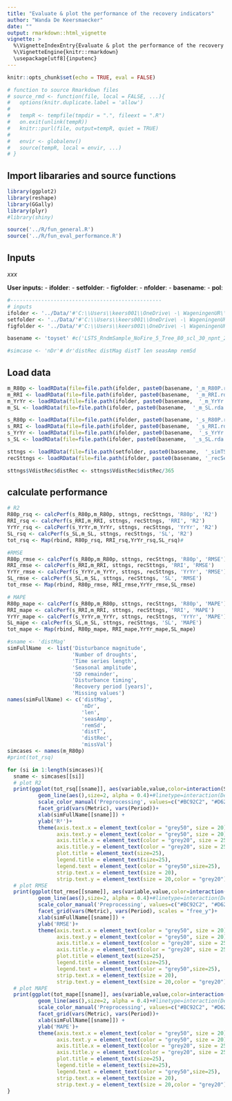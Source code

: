 ```yaml
---
title: "Evaluate & plot the performance of the recovery indicators"
author: "Wanda De Keersmaecker"
date: ""
output: rmarkdown::html_vignette
vignette: >
  %\VignetteIndexEntry{Evaluate & plot the performance of the recovery indicators}
  %\VignetteEngine{knitr::rmarkdown}
  \usepackage[utf8]{inputenc}
---
```

```r
knitr::opts_chunk$set(echo = TRUE, eval = FALSE)
```

```r
# function to source Rmarkdown files
# source_rmd <- function(file, local = FALSE, ...){
#   options(knitr.duplicate.label = 'allow')
#   
#   tempR <- tempfile(tmpdir = ".", fileext = ".R")
#   on.exit(unlink(tempR))
#   knitr::purl(file, output=tempR, quiet = TRUE)
#   
#   envir <- globalenv()
#   source(tempR, local = envir, ...)
# }
```

## Import libararies and source functions
```r
library(ggplot2)
library(reshape)
library(GGally)
library(plyr)
#library(shiny)

source('../R/fun_general.R')
source('../R/fun_eval_performance.R')
```

## Inputs
*xxx*

__User inputs:__
- __ifolder__: 
- __setfolder__:
- __figfolder__:
- __nfolder__: 
- __basename__:
- __pol__: 
```r
#-------------------------------------------------
# inputs
ifolder <- '../Data/'#'C:\\Users\\keers001\\OneDrive\ -\ WageningenUR\\RETURN\\Data\\RETURN\\20191019_SimulationOptSAR\\Landsat\\Test_TSrequired\\TS_1\\RecInd\\' # folder with data characteristics
setfolder <- '../Data/'#'C:\\Users\\keers001\\OneDrive\ -\ WageningenUR\\RETURN\\Data\\RETURN\\20191019_SimulationOptSAR\\Landsat\\Test_TSrequired\\TS_1\\SimTS\\' # folder with data characteristics
figfolder <- '../Data/'#'C:\\Users\\keers001\\OneDrive\ -\ WageningenUR\\RETURN\\Data\\RETURN\\20191019_SimulationOptSAR\\Test_TSrequired\\Figures\\' # folder where the simulated time series will be saved

basename <- 'toyset' #c('LSTS_RndmSample_NoFire_5_Tree_80_scl_30_npnt_20000_VI_VI')# base name of the data files

#simcase <- 'nDr'# dr'distRec distMag distT len seasAmp remSd

```

## Load data
```r
m_R80p <- loadRData(file=file.path(ifolder, paste0(basename, '_m_R80P.rda')))
m_RRI <- loadRData(file=file.path(ifolder, paste0(basename,  '_m_RRI.rda')))
m_YrYr <- loadRData(file=file.path(ifolder, paste0(basename,  '_m_YrYr.rda')))
m_SL <- loadRData(file=file.path(ifolder, paste0(basename,  '_m_SL.rda')))

s_R80p <- loadRData(file=file.path(ifolder, paste0(basename, '_s_R80P.rda')))
s_RRI <- loadRData(file=file.path(ifolder, paste0(basename,  '_s_RRI.rda')))
s_YrYr <- loadRData(file=file.path(ifolder, paste0(basename,  '_s_YrYr.rda')))
s_SL <- loadRData(file=file.path(ifolder, paste0(basename,  '_s_SL.rda')))

sttngs <- loadRData(file=file.path(setfolder, paste0(basename,  '_simTS_settings_var.rda')))
recSttngs <- loadRData(file=file.path(ifolder, paste0(basename, '_recSettings.rda')))

sttngs$VdistRec$distRec <- sttngs$VdistRec$distRec/365
```

## calculate performance

```r
# R2
R80p_rsq <- calcPerf(s_R80p,m_R80p, sttngs, recSttngs, 'R80p', 'R2')
RRI_rsq <- calcPerf(s_RRI,m_RRI, sttngs, recSttngs, 'RRI', 'R2')
YrYr_rsq <- calcPerf(s_YrYr,m_YrYr, sttngs, recSttngs, 'YrYr', 'R2')
SL_rsq <- calcPerf(s_SL,m_SL, sttngs, recSttngs, 'SL', 'R2')
tot_rsq <- Map(rbind, R80p_rsq, RRI_rsq,YrYr_rsq,SL_rsq)#

#RMSE
R80p_rmse <- calcPerf(s_R80p,m_R80p, sttngs, recSttngs, 'R80p', 'RMSE')
RRI_rmse <- calcPerf(s_RRI,m_RRI, sttngs, recSttngs, 'RRI', 'RMSE')
YrYr_rmse <- calcPerf(s_YrYr,m_YrYr, sttngs, recSttngs, 'YrYr', 'RMSE')
SL_rmse <- calcPerf(s_SL,m_SL, sttngs, recSttngs, 'SL', 'RMSE')
tot_rmse <- Map(rbind, R80p_rmse, RRI_rmse,YrYr_rmse,SL_rmse)

# MAPE
R80p_mape <- calcPerf(s_R80p,m_R80p, sttngs, recSttngs, 'R80p', 'MAPE')
RRI_mape <- calcPerf(s_RRI,m_RRI, sttngs, recSttngs, 'RRI', 'MAPE')
YrYr_mape <- calcPerf(s_YrYr,m_YrYr, sttngs, recSttngs, 'YrYr', 'MAPE')
SL_mape <- calcPerf(s_SL,m_SL, sttngs, recSttngs, 'SL', 'MAPE')
tot_mape <- Map(rbind, R80p_mape, RRI_mape,YrYr_mape,SL_mape)

```

```r
#sname <- 'distMag'
simFullName  <- list('Disturbance magnitude',
                     'Number of droughts',
                     'Time series length',
                     'Seasonal amplitude',
                     'SD remainder',
                     'Disturbance timing',
                     'Recovery period [years]',
                     'Missing values')
names(simFullName) <- c('distMag',
                        'nDr', 
                        'len',
                        'seasAmp',
                        'remSd',
                        'distT',
                        'distRec',
                        'missVal')
simcases <- names(m_R80p)
#print(tot_rsq)

for (si in 1:length(simcases)){
  sname <- simcases[[si]]
  # plot R2
  print(ggplot(tot_rsq[[sname]], aes(variable,value,color=interaction(Smooth,Dense), group = interaction(Smooth,Dense))) +
          geom_line(aes(),size=2, alpha = 0.4)+#linetype=interaction(Dense,Smooth)+ 
          scale_color_manual('Preprocessing', values=c("#BC92C2", "#D62B2A", "#B8D464", "#5ACFE4", "#865C7C", "#7FAC5A", "#508EA8"))+ 
          facet_grid(vars(Metric), vars(Period))+ 
          xlab(simFullName[[sname]]) +
          ylab('R²')+
          theme(axis.text.x = element_text(color = "grey50", size = 20),
                axis.text.y = element_text(color = "grey50", size = 20),  
                axis.title.x = element_text(color = "grey20", size = 25),
                axis.title.y = element_text(color = "grey20", size = 25),
                plot.title = element_text(size=25),
                legend.title = element_text(size=25),
                legend.text = element_text(color = "grey50",size=25),
                strip.text.x = element_text(size = 20),
                strip.text.y = element_text(size = 20,color = "grey20")))
  # plot RMSE
  print(ggplot(tot_rmse[[sname]], aes(variable,value,color=interaction(Smooth,Dense), group = interaction(Smooth,Dense))) +
          geom_line(aes(),size=2, alpha = 0.4)+#linetype=interaction(Dense,Smooth)+ 
          scale_color_manual('Preprocessing', values=c("#BC92C2", "#D62B2A", "#B8D464", "#5ACFE4", "#865C7C", "#7FAC5A", "#508EA8"))+ 
          facet_grid(vars(Metric), vars(Period), scales = "free_y")+ 
          xlab(simFullName[[sname]]) +
          ylab('RMSE')+
          theme(axis.text.x = element_text(color = "grey50", size = 20),
                axis.text.y = element_text(color = "grey50", size = 20),  
                axis.title.x = element_text(color = "grey20", size = 25),
                axis.title.y = element_text(color = "grey20", size = 25),
                plot.title = element_text(size=25),
                legend.title = element_text(size=25),
                legend.text = element_text(color = "grey50",size=25),
                strip.text.x = element_text(size = 20),
                strip.text.y = element_text(size = 20,color = "grey20")))
  # plot MAPE
  print(ggplot(tot_mape[[sname]], aes(variable,value,color=interaction(Smooth,Dense), group = interaction(Smooth,Dense))) +
          geom_line(aes(),size=2, alpha = 0.4)+#linetype=interaction(Dense,Smooth)+ 
          scale_color_manual('Preprocessing', values=c("#BC92C2", "#D62B2A", "#B8D464", "#5ACFE4", "#865C7C", "#7FAC5A", "#508EA8"))+ 
          facet_grid(vars(Metric), vars(Period))+ 
          xlab(simFullName[[sname]]) +
          ylab('MAPE')+
          theme(axis.text.x = element_text(color = "grey50", size = 20),
                axis.text.y = element_text(color = "grey50", size = 20),  
                axis.title.x = element_text(color = "grey20", size = 25),
                axis.title.y = element_text(color = "grey20", size = 25),
                plot.title = element_text(size=25),
                legend.title = element_text(size=25),
                legend.text = element_text(color = "grey50",size=25),
                strip.text.x = element_text(size = 20),
                strip.text.y = element_text(size = 20,color = "grey20")))
}


```



